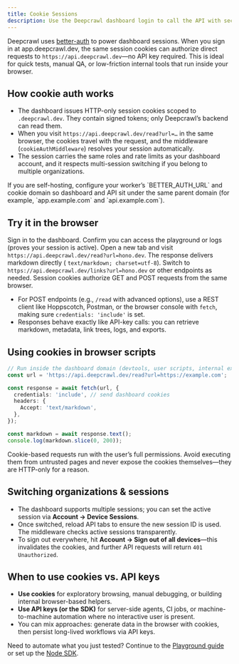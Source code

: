 ```yaml
---
title: Cookie Sessions
description: Use the Deepcrawl dashboard login to call the API with secure session cookies directly from your browser.
---
```


Deepcrawl uses [better-auth](https://better-auth.com/) to power dashboard sessions. When you sign in at <Link href="https://app.deepcrawl.dev/">app.deepcrawl.dev</Link>, the same session cookies can authorize direct requests to `https://api.deepcrawl.dev`—no API key required. This is ideal for quick tests, manual QA, or low-friction internal tools that run inside your browser.

## How cookie auth works
- The dashboard issues HTTP-only session cookies scoped to `.deepcrawl.dev`. They contain signed tokens; only Deepcrawl’s backend can read them.
- When you visit `https://api.deepcrawl.dev/read?url=…` in the same browser, the cookies travel with the request, and the middleware (`cookieAuthMiddleware`) resolves your session automatically.
- The session carries the same roles and rate limits as your dashboard account, and it respects multi-session switching if you belong to multiple organizations.

<Callout type="info">
If you are self-hosting, configure your worker’s `BETTER_AUTH_URL` and cookie domain so dashboard and API sit under the same parent domain (for example, `app.example.com` and `api.example.com`).
</Callout>

## Try it in the browser

<Steps>
  <Step>
    Sign in to the dashboard. Confirm you can access the playground or logs (proves your session is active).
  </Step>
  <Step>
    Open a new tab and visit <code>https://api.deepcrawl.dev/read?url=hono.dev</code>. The response delivers markdown directly (
    <code>text/markdown; charset=utf-8</code>).
  </Step>
  <Step>
    Switch to <code>https://api.deepcrawl.dev/links?url=hono.dev</code> or other endpoints as needed. Session cookies authorize GET and POST requests from the same browser.
  </Step>
</Steps>

- For POST endpoints (e.g., `/read` with advanced options), use a REST client like Hoppscotch, Postman, or the browser console with `fetch`, making sure `credentials: 'include'` is set.
- Responses behave exactly like API-key calls: you can retrieve markdown, metadata, link trees, logs, and exports.

## Using cookies in browser scripts

```ts
// Run inside the dashboard domain (devtools, user scripts, internal extensions)
const url = 'https://api.deepcrawl.dev/read?url=https://example.com';

const response = await fetch(url, {
  credentials: 'include', // send dashboard cookies
  headers: {
    Accept: 'text/markdown',
  },
});

const markdown = await response.text();
console.log(markdown.slice(0, 200));
```

<Callout type="warn">
Cookie-based requests run with the user’s full permissions. Avoid executing them from untrusted pages and never expose the cookies themselves—they are HTTP-only for a reason.
</Callout>

## Switching organizations & sessions
- The dashboard supports multiple sessions; you can set the active session via **Account → Device Sessions**.
- Once switched, reload API tabs to ensure the new session ID is used. The middleware checks active sessions transparently.
- To sign out everywhere, hit **Account → Sign out of all devices**—this invalidates the cookies, and further API requests will return `401 Unauthorized`.

## When to use cookies vs. API keys
- **Use cookies** for exploratory browsing, manual debugging, or building internal browser-based helpers.
- **Use API keys (or the SDK)** for server-side agents, CI jobs, or machine-to-machine automation where no interactive user is present.
- You can mix approaches: generate data in the browser with cookies, then persist long-lived workflows via API keys.

Need to automate what you just tested? Continue to the [Playground guide](/docs/usage/playground) or set up the [Node SDK](/docs/usage/installation/node-sdk).
